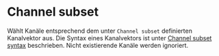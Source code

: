 # Channel subset

Wählt Kanäle entsprechend dem unter ``Channel subset`` definierten Kanalvektor aus. Die Syntax eines Kanalvektors ist unter  [Channel subset syntax](/de/help/edit/channel-subset-syntax) beschrieben. Nicht existierende Kanäle werden ignoriert.